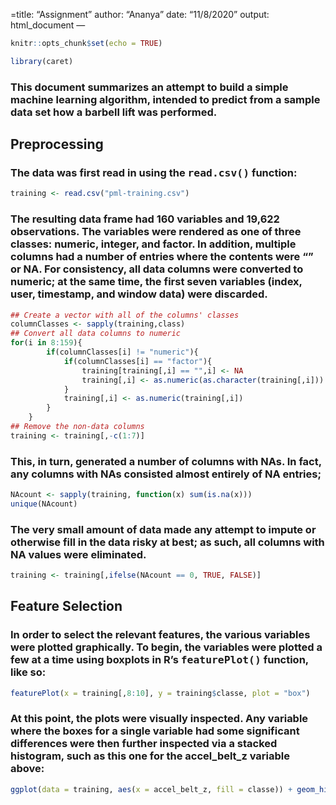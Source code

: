 =title: "Assignment"
author: "Ananya"
date: "11/8/2020"
output: html_document
---

```r
knitr::opts_chunk$set(echo = TRUE)
```

```r
library(caret)
```
### This document summarizes an attempt to build a simple machine learning algorithm, intended to predict from a sample data set how a barbell lift was performed.


## Preprocessing

### The data was first read in using the <TT>read.csv()</TT> function:
```r
training <- read.csv("pml-training.csv")
```

### The resulting data frame had 160 variables and 19,622 observations.  The variables were rendered as one of three classes: numeric, integer, and factor.  In addition, multiple columns had a number of entries where the contents were "" or NA.  For consistency, all data columns were converted to numeric; at the same time, the first seven variables (index, user, timestamp, and window data) were discarded.
```r
## Create a vector with all of the columns' classes
columnClasses <- sapply(training,class)
## Convert all data columns to numeric
for(i in 8:159){
        if(columnClasses[i] != "numeric"){
            if(columnClasses[i] == "factor"){
                training[training[,i] == "",i] <- NA
                training[,i] <- as.numeric(as.character(training[,i]))
            }
            training[,i] <- as.numeric(training[,i])
        }
    }
## Remove the non-data columns
training <- training[,-c(1:7)]
```

### This, in turn, generated a number of columns with NAs.  In fact, any columns with NAs consisted almost entirely of NA entries;
```r
NAcount <- sapply(training, function(x) sum(is.na(x)))
unique(NAcount)
```

### The very small amount of data made any attempt to impute or otherwise fill in the data risky at best; as such, all columns with NA values were eliminated.
```r
training <- training[,ifelse(NAcount == 0, TRUE, FALSE)]
```

## Feature Selection

### In order to select the relevant features, the various variables were plotted graphically.  To begin, the variables were plotted a few at a time using boxplots in R's <TT>featurePlot()</TT> function, like so:
```r
featurePlot(x = training[,8:10], y = training$classe, plot = "box")
```

### At this point, the plots were visually inspected.  Any variable where the boxes for a single variable had some significant differences were then further inspected via a stacked histogram, such as this one for the accel_belt_z variable above:

```r
ggplot(data = training, aes(x = accel_belt_z, fill = classe)) + geom_histogram()
```